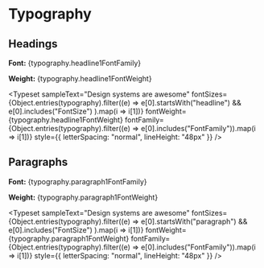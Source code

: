 
<Meta title="Typography" />

# Typography

## Headings

<p><b>Font:</b> {typography.headline1FontFamily}</p>
<p><b>Weight:</b> {typography.headline1FontWeight}</p>

<Typeset
  sampleText="Design systems are awesome"
  fontSizes={Object.entries(typography).filter((e) => e[0].startsWith("headline") && e[0].includes("FontSize") ).map(i => i[1])}
  fontWeight={typography.headline1FontWeight}
  fontFamily={Object.entries(typography).filter((e) => e[0].includes("FontFamily")).map(i => i[1])}
  style={{ letterSpacing: "normal", lineHeight: "48px" }}
/>

## Paragraphs

<p><b>Font:</b> {typography.paragraph1FontFamily}</p>
<p><b>Weight:</b> {typography.paragraph1FontWeight}</p>

<Typeset
  sampleText="Design systems are awesome"
  fontSizes={Object.entries(typography).filter((e) => e[0].startsWith("paragraph") && e[0].includes("FontSize") ).map(i => i[1])}
  fontWeight={typography.paragraph1FontWeight}
  fontFamily={Object.entries(typography).filter((e) => e[0].includes("FontFamily")).map(i => i[1])}
  style={{ letterSpacing: "normal", lineHeight: "48px" }}
/>